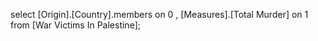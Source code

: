 select [Origin].[Country].members on 0 , [Measures].[Total Murder] on 1
from [War Victims In Palestine];